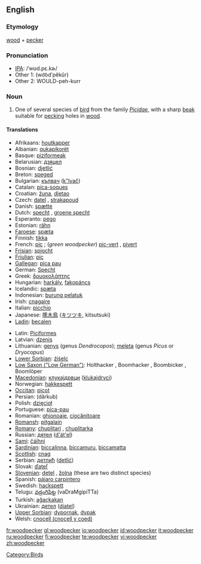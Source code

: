 ==English==
===Etymology===
[[wood]] + [[pecker]]
===Pronunciation===
*[[IPA]]: /ˈwʊd.pɛ.kɚ/
*Other 1: (wo͝odʹpĕkûr)
*Other 2: WOULD-peh-kurr

===Noun===
{{wikipedia}}
{{en-noun}}

# One of several species of [[bird]] from the family ''[[Picidae]]'', with a sharp [[beak]] suitable for [[peck]]ing holes in [[wood]].

====Translations====
{{top}}
*Afrikaans: [[houtkapper]]
*Albanian: [[qukapikorët]]
*Basque: [[piziformeak]]
*Belarusian: [[дзяцел]]
*Bosnian: [[djetlić]] {{m}}
*Breton: [[speged]]
*Bulgarian: [[кълвач]] ([[k"lvač]])
*Catalan: [[pica-soques]] {{m}}
*Croatian: [[žuna]], [[djetao]]
*Czech: [[datel]] {{m}}, [[strakapoud]] {{m}}
*Danish: [[spætte]]
*Dutch: [[specht]] {{m}}, [[groene specht]] {{m}}
*Esperanto: [[pego]]
*Estonian: [[rähn]]
*[[Faroese]]: [[spæta]]
*Finnish: [[tikka]]
*French: [[pic]] {{m}}; (''green woodpecker'') [[pic-vert]] {{m}}, [[pivert]] {{m}}
*[[Frisian]]: [[spjocht]]
*[[Friulian]]: [[pic]]
*[[Gallegan]]: [[pica pau]]
*German: [[Specht]] {{m}}
*Greek: [[δρυοκολάπτης]] {{m}}
*Hungarian: [[harkály]], [[fakopáncs]]
*Icelandic: [[spæta]]
*Indonesian: [[burung pelatuk]]
*Irish: [[cnagaire]]
*Italian: [[picchio]] {{m}}
*Japanese: [[啄木鳥]] ([[キツツキ]], kitsutsuki)
*[[Ladin]]: [[becalen]]
{{mid}}
*Latin: [[Piciformes]]
*Latvian: [[dzenis]]
*Lithuanian: [[genys]] {{m}} (genus ''Dendrocopos''); [[meleta]] {{f}} (genus ''Picus'' or ''Dryocopus'')
*[[Lower Sorbian]]: [[źiśelc]]
*[[Low Saxon ("Low German")]]: Holthacker {{m}}, Boomhacker {{m}}, Boombicker {{m}}, Boomlöper {{m}}
*[[Macedonian]]: [[клукаjдрвци]] ([[klukajdrvci]])
*Norwegian: [[hakkespett]] {{m}}
*[[Occitan]]: [[picot]]
*Persian: {{FAchar|[[دارکوب]]}} (dârkub)
*Polish: [[dzięcioł]]
*Portuguese: [[pica-pau]] {{m}}
*Romanian: [[ghionoaie]], [[ciocănitoare]]
*[[Romansh]]: [[pitgalain]]
*[[Romany]]: [[chuplitari]] {{m}}, [[chuplitarka]] {{f}}
*Russian: [[дятел]] ([[d'át'el]]) {{m}}
*[[Sami]]: [[čáihni]]
*[[Sardinian]]: [[biccalinna]], [[biccamuru]], [[biccamatta]]
*[[Scottish]]: [[cnag]]
*Serbian: [[детлић]] ([[detlić]])
*Slovak: [[ďateľ]] {{m}}
*[[Slovenian]]: [[detel]] {{m}}, [[žolna]] {{f}} (these are two distinct species)
*Spanish: [[pájaro carpintero]] {{m}}
*Swedish: [[hackspett]]
*Telugu: [[వడ్రంగిపిట్ట]] (vaDraMgipiTTa)
*Turkish: [[ağaçkakan]]
*Ukrainian: [[дятел]] ([[djatel]])
*[[Upper Sorbian]]: [[dypornak]], [[dypak]]
*Welsh: [[cnocell (cnocell y coed)]]
{{bottom}}

[[Category:Birds]]

[[fr:woodpecker]]
[[gl:woodpecker]]
[[io:woodpecker]]
[[id:woodpecker]]
[[it:woodpecker]]
[[ru:woodpecker]]
[[fi:woodpecker]]
[[te:woodpecker]]
[[vi:woodpecker]]
[[zh:woodpecker]]